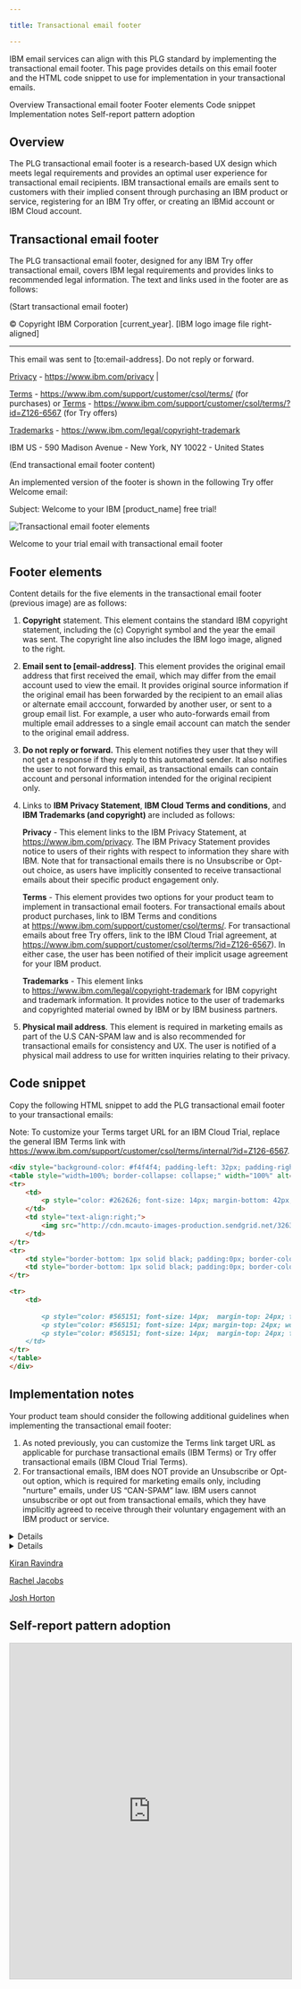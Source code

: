 ```yaml
---

title: Transactional email footer

---
```




<PageDescription>

IBM email services can align with this PLG standard by implementing the transactional email footer. This page provides details on this email footer and the HTML code snippet to use for implementation in your transactional emails.

</PageDescription>

<AnchorLinks>

<AnchorLink>Overview</AnchorLink>
<AnchorLink>Transactional email footer</AnchorLink>
<AnchorLink>Footer elements</AnchorLink>
<AnchorLink>Code snippet</AnchorLink>
<AnchorLink>Implementation notes</AnchorLink>
<AnchorLink> Self-report pattern adoption </AnchorLink>

</AnchorLinks>


## Overview

The PLG transactional email footer is a research-based UX design which meets legal requirements and provides an optimal user 
experience for transactional email recipients. IBM transactional emails are emails sent to customers with their implied consent through 
purchasing an IBM product or service, registering for an IBM Try offer, or creating an IBMid account or IBM Cloud account.

##  Transactional email footer

The PLG transactional email footer, designed for any IBM Try offer transactional email, covers IBM legal requirements and provides links 
to recommended legal information. The text and links used in the footer are as follows: 

(Start transactional email footer)


© Copyright IBM Corporation [current_year]. [IBM logo image file right-aligned]

-------

This email was sent to [to:email-address]. Do not reply or forward.

[Privacy](https://www.ibm.com/privacy) - https://www.ibm.com/privacy | 

[Terms](https://www.ibm.com/support/customer/csol/terms/) - https://www.ibm.com/support/customer/csol/terms/ (for purchases) or [Terms](https://www.ibm.com/support/customer/csol/terms/?id=Z126-6567) - https://www.ibm.com/support/customer/csol/terms/?id=Z126-6567 (for Try offers) 

[Trademarks](https://www.ibm.com/legal/copyright-trademark) - https://www.ibm.com/legal/copyright-trademark 


IBM US - 590 Madison Avenue - New York, NY 10022 - United States


(End transactional email footer content)


An implemented version of the footer is shown in the following Try offer Welcome email:

<Row>

<Column colMd={8} colLg={8}>

Subject: Welcome to your IBM [product_name] free trial! 

![Transactional email footer elements](images/tx-emails/transactional-footer-red.png) 

Welcome to your trial email with transactional email footer

</Column>

</Row>

## Footer elements

Content details for the five elements in the transactional email footer (previous image) are as follows: 

1. **Copyright** statement. This element contains the standard IBM copyright statement, including the (c) Copyright symbol and the year 
the email was sent. The copyright line also includes the IBM logo image, aligned to the right.

2. **Email sent to [email-address]**. This element provides the original email address that first received the email, which may differ from the email account used to view the email. It provides original source information if the original email has been forwarded by the recipient to an email alias or alternate email acccount, forwarded by another user, or sent to a group email list. For example, a user who auto-forwards email from multiple email addresses to a single email account can match the sender to the original email address. 

3. **Do not reply or forward.** This element notifies they user that they will not get a response if they reply to this automated sender. It also notifies the user to not forward this email, as transactional emails can contain account and personal information intended for the original recipient only. 

4. Links to **IBM Privacy Statement**, **IBM Cloud Terms and conditions**, and **IBM Trademarks (and copyright)** are included as follows: 

    **Privacy** - This element links to the IBM Privacy Statement, at https://www.ibm.com/privacy. The IBM Privacy Statement provides notice to users of their rights with respect to information they share with IBM. Note that for transactional emails there is no Unsubscribe or Opt-out choice, as users have implicitly consented to receive transactional emails about their specific product engagement only.

    **Terms** - This element provides two options for your product team to implement in transactional email footers. For transactional emails about product purchases, link to IBM Terms and conditions at https://www.ibm.com/support/customer/csol/terms/. For transactional emails about free Try offers, link to the IBM Cloud Trial agreement, at https://www.ibm.com/support/customer/csol/terms/?id=Z126-6567). In either case, the user has been notified of their implicit usage agreement for your IBM product.

    **Trademarks** - This element links to https://www.ibm.com/legal/copyright-trademark for IBM copyright and trademark information. It provides notice to the user of trademarks and copyrighted material owned by IBM or by IBM business partners.
    
5. **Physical mail address**. This element is required in marketing emails as part of the U.S CAN-SPAM law and is also recommended for transactional emails for consistency and UX. The user is notified of a physical mail address to use for written inquiries relating to their privacy. 


## Code snippet

Copy the following HTML snippet to add the PLG transactional email footer to your transactional emails: 

Note: To customize your Terms target URL for an IBM Cloud Trial, replace the general IBM Terms link with https://www.ibm.com/support/customer/csol/terms/internal/?id=Z126-6567.


```markdown 
<div style="background-color: #f4f4f4; padding-left: 32px; padding-right:32px; padding-bottom: 32px; padding-top:24px;">
<table style="width=100%; border-collapse: collapse;" width="100%" alt="" valign="top" align="center" data-proportionally-constrained="true" data-responsive="true">
<tr>
    <td>
        <p style="color: #262626; font-size: 14px; margin-bottom: 42px; ">© Copyright IBM Corporation 2023.</p>
    </td>
    <td style="text-align:right;">
        <img src="http://cdn.mcauto-images-production.sendgrid.net/32631292384e2be3/76de5287-5d94-4f25-b82b-1524c2fb15a0/1840x752.png" style="margin-bottom: 38px" width="42px">
    </td>
</tr>
<tr> 
    <td style="border-bottom: 1px solid black; padding:0px; border-color:#c6c6c6"></td>
    <td style="border-bottom: 1px solid black; padding:0px; border-color:#c6c6c6"></td>
</tr>

<tr>
    <td>
    
        <p style="color: #565151; font-size: 14px;  margin-top: 24px; font-weight:400;">This email was sent to {{to.email}}. Do not reply or forward.</p>
        <p style="color: #565151; font-size: 14px; margin-top: 24px; word-spacing: 16px;"> <a style="color:#0f62fe; text-decoration: underline;" href="https://www.ibm.com/privacy">Privacy</a>      |      <a style="color:#0f62fe; text-decoration: underline;" href="https://www.ibm.com/support/customer/csol/terms/">Terms</a>      |      <a style="color:#0f62fe; text-decoration: underline;" href="https://www.ibm.com/legal/copyright-trademark">Trademarks</a> </p>
        <p style="color: #565151; font-size: 14px;  margin-top: 24px; font-weight:400;">IBM US - 590 Madison Ave - New York, NY 10022 - United States</p>
    </td>
</tr>
</table>
</div>
```


## Implementation notes

Your product team should consider the following additional guidelines when implementing the transactional email footer:

1. As noted previously, you can customize the Terms link target URL as applicable for purchase transactional emails (IBM Terms) or Try offer transactional emails (IBM Cloud Trial Terms). 
2. For transactional emails, IBM does NOT provide an Unsubscribe or Opt-out option, which is required for marketing emails only, including "nurture" emails, under US “CAN-SPAM” law. IBM users cannot unsubscribe or opt out from transactional emails, which they have implicitly agreed to receive through their voluntary engagement with an IBM product or service.

<InfoCard
cardName="Pattern version history"
cardDescription='Versions, changelog and contributors'>

<CTabs>

<CTab label="Version">

<Details>
1.0  
</Details>

</CTab>

<CTab label="Changelog">

<Details>

2023-12-07: Version 1.0 release

</Details>

</CTab>

<CTab label="Contributors">

<a href="https://w3.ibm.com/#/people/1J7360897">Kiran Ravindra</a> <br/>

<a href="https://w3.ibm.com/#/people/2J8178897">Rachel Jacobs</a> <br/>

<a href="https://w3.ibm.com/#/people/929078897">Josh Horton</a> <br/>

</CTab>

</CTabs>

</InfoCard>

## Self-report pattern adoption
<iframe class="airtable-embed" src="https://airtable.com/embed/appvxykrpLizynCkz/pagPWyrSrvFIa8dhk/form" frameborder="0" onmousewheel="" width="100%" height="600" style="background: transparent; border: 1px solid #ccc;"></iframe>
